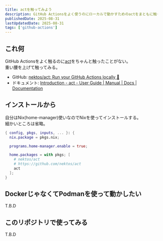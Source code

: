 ```yaml
---
title: actを触ってみよう
description: GitHub Actionsをよく使うのにローカルで動かすためのactをまともに触ったことがないので触ってみる。
publishedDate: 2025-08-31
lastUpdatedDate: 2025-08-31
tags: ['github-actions']
---
```


## これ何

GitHub Actionsをよく触るのに[act](https://github.com/nektos/act)をちゃんと触ったことがない。<br />
重い腰を上げて触ってみる。

- GitHub: [nektos/act: Run your GitHub Actions locally 🚀](https://github.com/nektos/act)
- ドキュメント: [Introduction - act - User Guide | Manual | Docs | Documentation](https://nektosact.com/)

## インストールから

自分はNix(home-manager)使いなのでNixを使ってインストールする。<br/>
細かいところは省略。

```nix
{ config, pkgs, inputs, ... }: {
  nix.package = pkgs.nix;

  programs.home-manager.enable = true;

  home.packages = with pkgs; [
    # nektos/act
    # https://github.com/nektos/act
    act
  ];
}
```

## DockerじゃなくてPodmanを使って動かしたい

T.B.D

## このリポジトリで使ってみる

T.B.D
